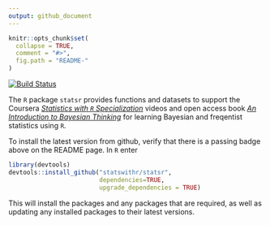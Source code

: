 ```yaml
---
output: github_document
---
```


<!-- README.md is generated from README.Rmd. Please edit that file -->

```r
knitr::opts_chunk$set(
  collapse = TRUE,
  comment = "#>",
  fig.path = "README-"
)
```

[![Build Status](https://travis-ci.org/StatsWithR/statsr.svg?branch=master)](https://travis-ci.org/StatsWithR/statsr)


The `R` package `statsr` provides functions and datasets to support the Coursera [*Statistics with `R` Specialization*](https://www.coursera.org/specializations/statistics)  videos and open access book
[*An Introduction to Bayesian Thinking*](https://statswithr.github.io/book) for learning Bayesian and freqentist statistics using `R`. 


To install the latest version from github, verify that there is a passing badge above on the README page.  In `R` enter

```r
library(devtools)
devtools::install_github("statswithr/statsr",
                         dependencies=TRUE,
                         upgrade_dependencies = TRUE)
```

This will install the packages and any packages that are required, as well as updating any installed packages to their latest versions.
